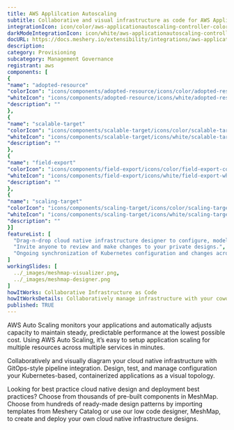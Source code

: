 ```yaml
---
title: AWS Applilcation Autoscaling
subtitle: Collaborative and visual infrastructure as code for AWS Applilcation Autoscaling
integrationIcon: icon/color/aws-applicationautoscaling-controller-color.svg
darkModeIntegrationIcon: icon/white/aws-applicationautoscaling-controller-white.svg
docURL: https://docs.meshery.io/extensibility/integrations/aws-applicationautoscaling-controller
description: 
category: Provisioning
subcategory: Management Governance
registrant: aws
components: [
{
"name": "adopted-resource"
"colorIcon": "icons/components/adopted-resource/icons/color/adopted-resource-color.svg"
"whiteIcon": "icons/components/adopted-resource/icons/white/adopted-resource-white.svg"
"description": ""
},
{
"name": "scalable-target"
"colorIcon": "icons/components/scalable-target/icons/color/scalable-target-color.svg"
"whiteIcon": "icons/components/scalable-target/icons/white/scalable-target-white.svg"
"description": ""
},
{
"name": "field-export"
"colorIcon": "icons/components/field-export/icons/color/field-export-color.svg"
"whiteIcon": "icons/components/field-export/icons/white/field-export-white.svg"
"description": ""
},
{
"name": "scaling-target"
"colorIcon": "icons/components/scaling-target/icons/color/scaling-target-color.svg"
"whiteIcon": "icons/components/scaling-target/icons/white/scaling-target-white.svg"
"description": ""
}]
featureList: [
  "Drag-n-drop cloud native infrastructure designer to configure, model, and deploy your workloads.",
  "Invite anyone to review and make changes to your private designs.",
  "Ongoing synchronization of Kubernetes configuration and changes across any number of clusters."
]
workingSlides: [
  ../_images/meshmap-visualizer.png,
  ../_images/meshmap-designer.png
]
howItWorks: Collaborative Infrastructure as Code
howItWorksDetails: Collaboratively manage infrastructure with your coworkers synchronously sharing the same designs.
published: TRUE
---
```

<p>
AWS Auto Scaling monitors your applications and automatically adjusts capacity to maintain steady, predictable performance at the lowest possible cost. Using AWS Auto Scaling, it’s easy to setup application scaling for multiple resources across multiple services in minutes. 
</p>
<p>
    Collaboratively and visually diagram your cloud native infrastructure with GitOps-style pipeline integration. Design, test, and manage configuration your Kubernetes-based, containerized applications as a visual topology.
</p>
<p>
    Looking for best practice cloud native design and deployment best practices? Choose from thousands of pre-built components in MeshMap. Choose from hundreds of ready-made design patterns by importing templates from Meshery Catalog or use our low code designer, MeshMap, to create and deploy your own cloud native infrastructure designs.
</p>
